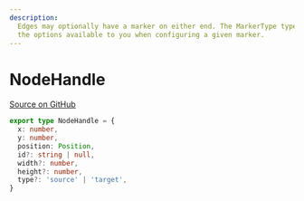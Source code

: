 ```yaml
---
description:
  Edges may optionally have a marker on either end. The MarkerType type enumerates
  the options available to you when configuring a given marker.
---
```


# NodeHandle

[Source on GitHub](https://github.com/xyflow/xyflow/blob/13897512d3c57e72c2e27b14ffa129412289d948/packages/system/src/types/nodes.ts#L139)

```ts
export type NodeHandle = {
  x: number,
  y: number,
  position: Position,
  id?: string | null,
  width?: number,
  height?: number,
  type?: 'source' | 'target',
}
```
